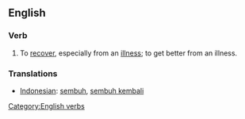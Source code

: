 ==English==

=== Verb ===
[[Category:English verbs]]
{{en-infl-reg-other-e|recuperat|e}}
# To [[recover]], especially from an [[illness]]; to get better from an illness.

=== Translations ===
*[[Indonesian]]: [[sembuh]], [[sembuh kembali]]